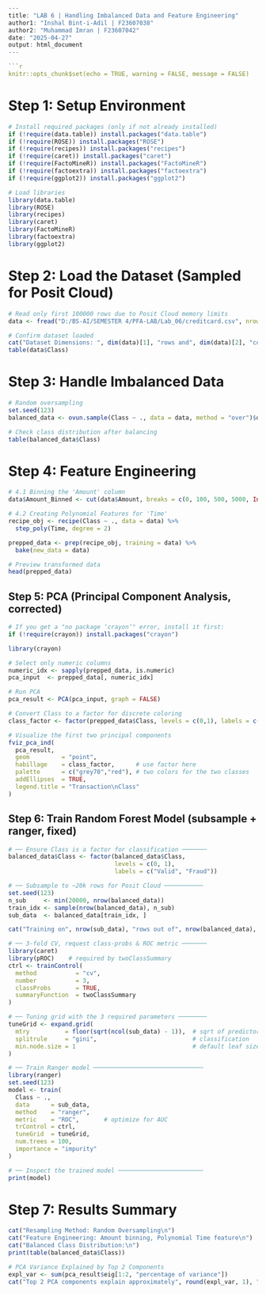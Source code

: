 ```r
---
title: "LAB 6 | Handling Imbalanced Data and Feature Engineering"
author1: "Inshal Bint-i-Adil | F23607038"
author2: "Muhammad Imran | F23607042"
date: "2025-04-27"
output: html_document
---

```{r setup, include=FALSE}
knitr::opts_chunk$set(echo = TRUE, warning = FALSE, message = FALSE)
```

# Step 1: Setup Environment
```{r}
# Install required packages (only if not already installed)
if (!require(data.table)) install.packages("data.table")
if (!require(ROSE)) install.packages("ROSE")
if (!require(recipes)) install.packages("recipes")
if (!require(caret)) install.packages("caret")
if (!require(FactoMineR)) install.packages("FactoMineR")
if (!require(factoextra)) install.packages("factoextra")
if (!require(ggplot2)) install.packages("ggplot2")

# Load libraries
library(data.table)
library(ROSE)
library(recipes)
library(caret)
library(FactoMineR)
library(factoextra)
library(ggplot2)
```

# Step 2: Load the Dataset (Sampled for Posit Cloud)
```{r}
# Read only first 100000 rows due to Posit Cloud memory limits
data <- fread("D:/BS-AI/SEMESTER 4/PFA-LAB/Lab_06/creditcard.csv", nrows = 100000, stringsAsFactors = FALSE)

# Confirm dataset loaded
cat("Dataset Dimensions: ", dim(data)[1], "rows and", dim(data)[2], "columns\n")
table(data$Class)
```

# Step 3: Handle Imbalanced Data
```{r}
# Random oversampling
set.seed(123)
balanced_data <- ovun.sample(Class ~ ., data = data, method = "over")$data

# Check class distribution after balancing
table(balanced_data$Class)
```

# Step 4: Feature Engineering
```{r}
# 4.1 Binning the 'Amount' column
data$Amount_Binned <- cut(data$Amount, breaks = c(0, 100, 500, 5000, Inf), labels = c("Low", "Medium", "High", "Very High"))

# 4.2 Creating Polynomial Features for 'Time'
recipe_obj <- recipe(Class ~ ., data = data) %>%
  step_poly(Time, degree = 2)

prepped_data <- prep(recipe_obj, training = data) %>%
  bake(new_data = data)

# Preview transformed data
head(prepped_data)
```

## Step 5: PCA (Principal Component Analysis, corrected)
```{r}
# If you get a "no package ‘crayon’" error, install it first:
if (!require(crayon)) install.packages("crayon")

library(crayon)

# Select only numeric columns
numeric_idx <- sapply(prepped_data, is.numeric)
pca_input  <- prepped_data[, numeric_idx]

# Run PCA
pca_result <- PCA(pca_input, graph = FALSE)

# Convert Class to a factor for discrete coloring
class_factor <- factor(prepped_data$Class, levels = c(0,1), labels = c("Valid","Fraud"))

# Visualize the first two principal components
fviz_pca_ind(
  pca_result,
  geom         = "point",
  habillage    = class_factor,      # use factor here
  palette      = c("grey70","red"), # two colors for the two classes
  addEllipses  = TRUE,
  legend.title = "Transaction\nClass"
)
```

## Step 6: Train Random Forest Model (subsample + ranger, fixed)

```{r model-training, message=FALSE, warning=FALSE}
# ── Ensure Class is a factor for classification ───────
balanced_data$Class <- factor(balanced_data$Class,
                              levels = c(0, 1),
                              labels = c("Valid", "Fraud"))

# ── Subsample to ~20k rows for Posit Cloud ───────────
set.seed(123)
n_sub     <- min(20000, nrow(balanced_data))
train_idx <- sample(nrow(balanced_data), n_sub)
sub_data  <- balanced_data[train_idx, ]

cat("Training on", nrow(sub_data), "rows out of", nrow(balanced_data), "\n")

# ── 3-fold CV, request class-probs & ROC metric ───────
library(caret)
library(pROC)    # required by twoClassSummary
ctrl <- trainControl(
  method           = "cv",
  number           = 3,
  classProbs       = TRUE,
  summaryFunction  = twoClassSummary
)

# ── Tuning grid with the 3 required parameters ────────
tuneGrid <- expand.grid(
  mtry          = floor(sqrt(ncol(sub_data) - 1)),  # sqrt of predictors
  splitrule     = "gini",                           # classification
  min.node.size = 1                                 # default leaf size
)

# ── Train Ranger model ───────────────────────────────
library(ranger)
set.seed(123)
model <- train(
  Class ~ .,
  data      = sub_data,
  method    = "ranger",
  metric    = "ROC",       # optimize for AUC
  trControl = ctrl,
  tuneGrid  = tuneGrid,
  num.trees = 100,
  importance = "impurity"
)

# ── Inspect the trained model ────────────────────────
print(model)
```

# Step 7: Results Summary
```{r}
cat("Resampling Method: Random Oversampling\n")
cat("Feature Engineering: Amount binning, Polynomial Time feature\n")
cat("Balanced Class Distribution:\n")
print(table(balanced_data$Class))

# PCA Variance Explained by Top 2 Components
expl_var <- sum(pca_result$eig[1:2, "percentage of variance"])
cat("Top 2 PCA components explain approximately", round(expl_var, 1), "% of variance.\n")
```
